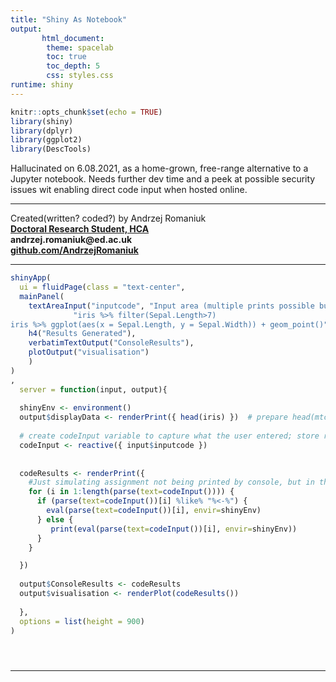 ---
title: "Shiny As Notebook"
output: 
       html_document:
        theme: spacelab
        toc: true
        toc_depth: 5
        css: styles.css
runtime: shiny
---

```{r setup, include=FALSE}
knitr::opts_chunk$set(echo = TRUE)
library(shiny)
library(dplyr)
library(ggplot2)
library(DescTools)
```

Hallucinated on 6.08.2021, as a home-grown, free-range alternative to a Jupyter notebook. Needs further dev time and a peek at possible security issues wit enabling direct code input when hosted online. 

***

| Created(written? coded?) by Andrzej Romaniuk
| **[Doctoral Research Student, HCA](https://www.ed.ac.uk/profile/andrzej-romaniuk)**
| **andrzej.romaniuk@ed.ac.uk**
| **[github.com/AndrzejRomaniuk](https://github.com/AndrzejRomaniuk)**

***
```{r echo=FALSE, message = FALSE}
shinyApp(
  ui = fluidPage(class = "text-center",
  mainPanel(
    textAreaInput("inputcode", "Input area (multiple prints possible but only one plot)", 
              "iris %>% filter(Sepal.Length>7)
iris %>% ggplot(aes(x = Sepal.Length, y = Sepal.Width)) + geom_point()", width="600px"), 
    h4("Results Generated"), 
    verbatimTextOutput("ConsoleResults"),
    plotOutput("visualisation")
    )
)
,
  server = function(input, output){
    
  shinyEnv <- environment() 
  output$displayData <- renderPrint({ head(iris) })  # prepare head(mtcars) for display on the UI
  
  # create codeInput variable to capture what the user entered; store results to codeResults
  codeInput <- reactive({ input$inputcode })
  
  
  codeResults <- renderPrint({
    #Just simulating assignment not being printed by console, but in the future a better implementation is necessary
    for (i in 1:length(parse(text=codeInput()))) {
      if (parse(text=codeInput())[i] %like% "%<-%") {
        eval(parse(text=codeInput())[i], envir=shinyEnv)
      } else {
         print(eval(parse(text=codeInput())[i], envir=shinyEnv))      
      }       
    }

  })
  
  output$ConsoleResults <- codeResults
  output$visualisation <- renderPlot(codeResults())
    
  },
  options = list(height = 900)
)





```

***